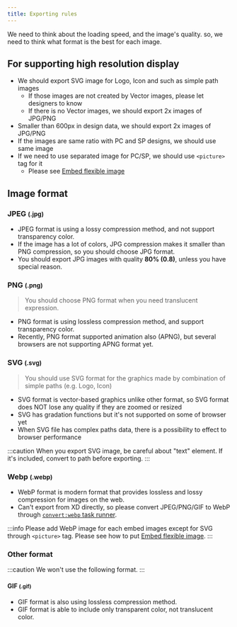 ```yaml
---
title: Exporting rules
---
```


We need to think about the loading speed, and the image's quality. so, we need to think what format is the best for each image.

## For supporting high resolution display

* We should export SVG image for Logo, Icon and such as simple path images
  * If those images are not created by Vector images, please let designers to know
  * If there is no Vector images, we should export 2x images of JPG/PNG
* Smaller than 600px in design data, we should export 2x images of JPG/PNG
* If the images are same ratio with PC and SP designs, we should use same image
* If we need to use separated image for PC/SP, we should use `<picture>` tag for it
  * Please see [Embed flexible image](../tips/picture##condition-by-image-format)


## Image format

### JPEG <small>(.jpg)</small>

* JPEG format is using a lossy compression method, and not support transparency color.
* If the image has a lot of colors, JPG compression makes it smaller than PNG compression, so you should choose JPG format.
* You should export JPG images with quality **80% (0.8)**, unless you have special reason.

### PNG <small>(.png)</small>

> You should choose PNG format when you need translucent expression.

* PNG format is using lossless compression method, and support transparency color.
* Recently, PNG format supported animation also (APNG), but several browsers are not supporting APNG format yet.

### SVG <small>(.svg)</small>

> You should use SVG format for the graphics made by combination of simple paths (e.g. Logo, Icon)

* SVG format is vector-based graphics unlike other format, so SVG format does NOT lose any quality if they are zoomed or resized
* SVG has gradation functions but it's not supported on some of browser yet
* When SVG file has complex paths data, there is a possibility to effect to browser performance

:::caution
When you export SVG image, be careful about "text" element.
If it's included, convert to path before exporting.
:::

### Webp <small>(.webp)</small>

* WebP format is modern format that provides lossless and lossy compression for images on the web.
* Can't export from XD directly, so please convert JPEG/PNG/GIF to WebP through [`convert:webp` task runner](../task-runner/scripts/convert-webp).

:::info
Please add WebP image for each embed images except for SVG through `<picture>` tag.
Please see how to put [Embed flexible image](../tips/picture##condition-by-image-format).
:::

### Other format

:::caution
We won't use the following format.
:::

#### GIF <small>(.gif)</small>

* GIF format is also using lossless compression method.
* GIF format is able to include only transparent color, not translucent color.
<!-- * We won't use GIF format basically, but if you need GIF animation you can choose this. -->
